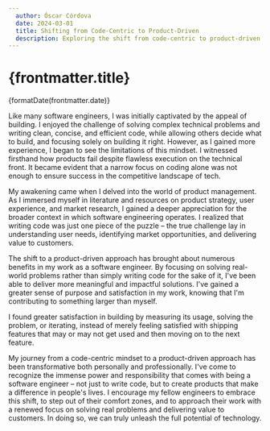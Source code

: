 ```yaml
---
  author: Óscar Córdova
  date: 2024-03-01
  title: Shifting from Code-Centric to Product-Driven
  description: Exploring the shift from code-centric to product-driven approaches in software engineering.
---
```



<h1 className="font-medium text-base mb-1">{frontmatter.title}</h1>
<time
  dateTime={frontmatter.date}
  className="mt-1 text-sm text-muted-foreground"
>
  <span>{formatDate(frontmatter.date)}</span>
</time>

Like many software engineers, I was initially captivated by the appeal of building. I enjoyed the challenge of solving complex technical problems and writing clean, concise, and efficient code, while allowing others decide what to build, and focusing solely on building it right. However, as I gained more experience, I began to see the limitations of this mindset. I witnessed firsthand how products fail despite flawless execution on the technical front. It became evident that a narrow focus on coding alone was not enough to ensure success in the competitive landscape of tech.

My awakening came when I delved into the world of product management. As I immersed myself in literature and resources on product strategy, user experience, and market research, I gained a deeper appreciation for the broader context in which software engineering operates. I realized that writing code was just one piece of the puzzle – the true challenge lay in understanding user needs, identifying market opportunities, and delivering value to customers.

The shift to a product-driven approach has brought about numerous benefits in my work as a software engineer. By focusing on solving real-world problems rather than simply writing code for the sake of it, I've been able to deliver more meaningful and impactful solutions. I've gained a greater sense of purpose and satisfaction in my work, knowing that I'm contributing to something larger than myself.

I found greater satisfaction in building by measuring its usage, solving the problem, or iterating, instead of merely feeling satisfied with shipping features that may or may not get used and then moving on to the next feature.

My journey from a code-centric mindset to a product-driven approach has been transformative both personally and professionally. I've come to recognize the immense power and responsibility that comes with being a software engineer – not just to write code, but to create products that make a difference in people's lives. I encourage my fellow engineers to embrace this shift, to step out of their comfort zones, and to approach their work with a renewed focus on solving real problems and delivering value to customers. In doing so, we can truly unleash the full potential of technology.
